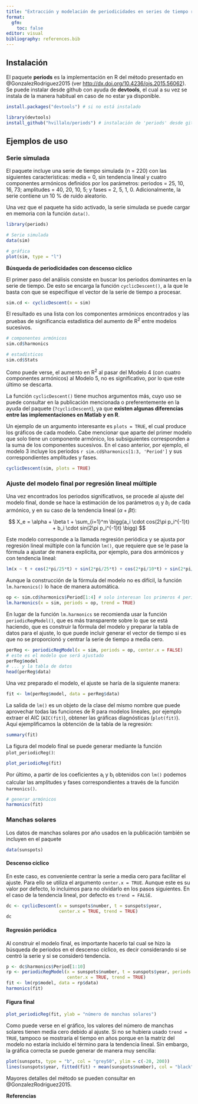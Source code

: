 ```yaml
---
title: "Extracción y modelación de periodicidades en series de tiempo regulares. El paquete 'periods'."
format: 
  gfm:
    toc: false
editor: visual
bibliography: references.bib
---
```


## Instalación

El paquete **periods** es la implementación en R del método presentado en @GonzalezRodriguez2015 (ver <http://dx.doi.org/10.4236/ojs.2015.56062>). Se puede instalar desde github con ayuda de **devtools**, el cual a su vez se instala de la manera habitual en caso de no estar ya disponible.

```r
install.packages("devtools") # si no está instalado

library(devtools)
install_github("hvillalo/periods") # instalación de 'periods' desde github
```

## Ejemplos de uso

### Serie simulada

El paquete incluye una serie de tiempo simulada (n = 220) con las siguientes características: media = 0, sin tendencia lineal y cuatro componentes armónicos definidos por los parámetros: periodos = 25, 10, 16, 73; amplitudes = 40, 20, 10, 5; y fases = 2, 5, 1, 0. Adicionalmente, la serie contiene un 10 % de ruido aleatorio.

Una vez que el paquete ha sido activado, la serie simulada se puede cargar en memoria con la función `data()`.

```r
library(periods)

# Serie simulada
data(sim)

# gráfica 
plot(sim, type = "l")
```

**Búsqueda de periodicidades con descenso cíclico**

El primer paso del análisis consiste en buscar los periodos dominantes en la serie de tiempo. De esto se encarga la función `cyclicDescent()`, a la que le basta con que se especifique el vector de la serie de tiempo a procesar.

```r
sim.cd <- cyclicDescent(x = sim)
```

El resultado es una lista con los componentes armónicos encontrados y las pruebas de significancia estadística del aumento de R^2^ entre modelos sucesivos.

```r
# componentes armónicos
sim.cd$harmonics

# estadísticos
sim.cd$Stats
```

Como puede verse, el aumento en R^2^ al pasar del Modelo 4 (con cuatro componentes armónicos) al Modelo 5, no es significativo, por lo que este último se descarta.

La función `cyclicDescent()` tiene muchos argumentos más, cuyo uso se puede consultar en la publicación mencionada o preferentemente en la ayuda del paquete (`?cyclicDescent`), ya que **existen algunas diferencias entre las implementaciones en Matlab y en R**.

Un ejemplo de un argumento interesante es `plots = TRUE`, el cual produce los gráficos de cada modelo. Cabe mencionar que aparte del primer modelo que solo tiene un componente armónico, los subsiguientes corresponden a la suma de los componentes sucesivos. En el caso anterior, por ejemplo, el modelo 3 incluye los periodos `r sim.cd$harmonics[1:3, 'Period']` y sus correspondientes amplitudes y fases.

```r
cyclicDescent(sim, plots = TRUE)
```

### Ajuste del modelo final por regresión lineal múltiple

Una vez encontrados los periodos significativos, se procede al ajuste del modelo final, donde se hace la estimación de los parámetros $a_i$ y $b_i$ de cada armónico, y en su caso de la tendencia lineal ($\alpha + \beta t$):

$$ X_e = \alpha + \beta t + \sum_{i=1}^m \bigg(a_i \cdot cos(2\pi p_i^{-1}t) + b_i \cdot sin(2\pi p_i^{-1}t) \bigg) $$

Este modelo corresponde a la llamada regresión periódica y se ajusta por regresión lineal múltiple con la función `lm()`, que requiere que se le pase la fórmula a ajustar de manera explícita, por ejemplo, para dos armónicos y con tendencia lineal:

```r
lm(x ~ t + cos(2*pi/25*t) + sin(2*pi/25*t) + cos(2*pi/10*t) + sin(2*pi/10*t))
```

Aunque la construcción de la fórmula del modelo no es difícil, la función `lm.harmonics()` lo hace de manera automática.

```r
op <- sim.cd$harmonics$Period[1:4] # solo interesan los primeros 4 periodos 
lm.harmonics(x = sim, periods = op, trend = TRUE)
```

En lugar de la función `lm.harmonics` se recomienda usar la función `periodicRegModel()`, que es más transparente sobre lo que se está haciendo, que es construir la fórmula del modelo y preparar la tabla de datos para el ajuste, lo que puede incluir generar el vector de tiempo si es que no se proporcionó y centrar la serie de tiempo a media cero.

```r
perReg <- periodicRegModel(x = sim, periods = op, center.x = FALSE)
# este es el modelo que será ajustado
perReg$model
# ... y la tabla de datos
head(perReg$data) 
```

Una vez preparado el modelo, el ajuste se haría de la siguiente manera:

```r
fit <- lm(perReg$model, data = perReg$data)
```

La salida de `lm()` es un objeto de la clase del mismo nombre que puede aprovechar todas las funciones de R para modelos lineales, por ejemplo extraer el AIC (`AIC(fit)`), obtener las gráficas diagnósticas (`plot(fit)`). Aquí ejemplificamos la obtención de la tabla de la regresión:

```r
summary(fit)
```

La figura del modelo final se puede generar mediante la función `plot_periodicReg()`:

```r
plot_periodicReg(fit)
```

Por último, a partir de los coeficientes a~i~ y b~i~ obtenidos con `lm()` podemos calcular las amplitudes y fases correspondientes a través de la función `harmonics()`.

```r
# generar armónicos
harmonics(fit)
```

### Manchas solares

Los datos de manchas solares por año usados en la publicación también se incluyen en el paquete

```r
data(sunspots)
```

#### Descenso cíclico

En este caso, es conveniente centrar la serie a media cero para facilitar el ajuste. Para ello se utiliza el argumento `center.x = TRUE`. Aunque este es su valor por defecto, lo incluimos para no olvidarlo en los pasos siguientes. En el caso de la tendencia lineal, por defecto es `trend = FALSE`.

```r
dc <- cyclicDescent(x = sunspots$number, t = sunspots$year, 
                    center.x = TRUE, trend = TRUE)
dc
```

#### Regresión periódica

Al construir el modelo final, es importante hacerlo tal cual se hizo la búsqueda de periodos en el descenso cíclico, es decir considerando si se centró la serie y si se consideró tendencia.

```r
p <- dc$harmonics$Period[1:10]
rp <- periodicRegModel(x = sunspots$number, t = sunspots$year, periods = p, 
                       center.x = TRUE, trend = TRUE)
fit <- lm(rp$model, data = rp$data)
harmonics(fit)
```

#### Figura final

```r
plot_periodicReg(fit, ylab = "número de manchas solares")
```

Como puede verse en el gráfico, los valores del número de manchas solares tienen media cero debido al ajuste. Si no se hubiera usado `trend = TRUE`, tampoco se mostraría el tiempo en años porque en la matriz del modelo no estaría incluido el término para la tendencia lineal. Sin embargo, la gráfica correcta se puede generar de manera muy sencilla:

```r
plot(sunspots, type = "b", col = "grey50", ylim = c(-20, 200))
lines(sunspots$year, fitted(fit) + mean(sunspots$number), col = "black", lwd = 2)
```

Mayores detalles del método se pueden consultar en @GonzalezRodriguez2015.

**Referencias**
